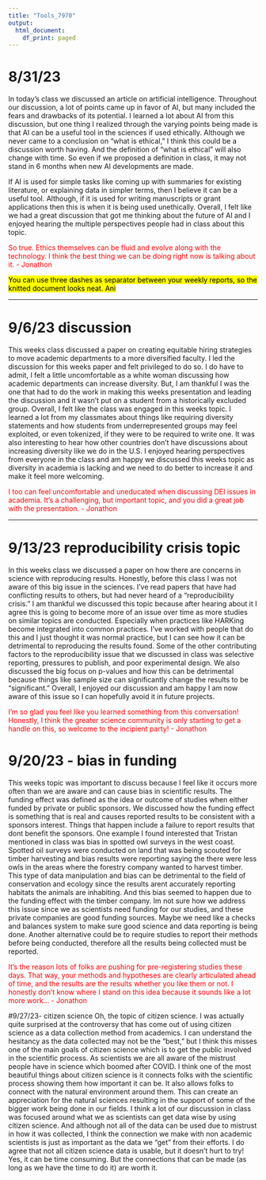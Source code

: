 ---
title: "Tools_7970"
output:
  html_document:
    df_print: paged
---


# 8/31/23

In today's class we discussed an article on artificial intelligence. Throughout our discussion, a lot of points came up in favor of AI, but many included the fears and drawbacks of its potential. I learned a lot about AI from this discussion, but one thing I realized through the varying points being made is that AI can be a useful tool in the sciences if used ethically. Although we never came to a conclusion on "what is ethical," I think this could be a discussion worth having. And the definition of "what is ethical" will also change with time. So even if we proposed a definition in class, it may not stand in 6 months when new AI developments are made. 

If AI is used for simple tasks like coming up with summaries for existing literature, or explaining data in simpler terms, then I believe it can be a useful tool. Although, if it is used for writing manuscripts or grant applications then this is when it is being used unethically. Overall, I felt like we had a great discussion that got me thinking about the future of AI and I enjoyed hearing the multiple perspectives people had in class about this topic. 

<span style="color:red">So true. Ethics themselves can be fluid and evolve along with the technology. I think the best thing we can be doing right now is talking about it. - Jonathon</span>

<mark> You can use three dashes as separator between your weekly reports, so the knitted document looks neat. Ani

---

# 9/6/23 discussion

This weeks class discussed a paper on creating equitable hiring strategies to move academic departments to a more diversified faculty. I led the discussion for this weeks paper and felt privileged to do so. I do have to admit, I felt a little uncomfortable as a white woman discussing how academic departments can increase diversity. But, I am thankful I was the one that had to do the work in making this weeks presentation and leading the discussion and it wasn't put on a student from a historically excluded group. Overall, I felt like the class was engaged in this weeks topic. I learned a lot from my classmates about things like requiring diversity statements and how students from underrepresented groups may feel exploited, or even tokenized, if they were to be required to write one. It was also interesting to hear how other countries don't have discussions about increasing diversity like we do in the U.S. I enjoyed hearing perspectives from everyone in the class and am happy we discussed this weeks topic as diversity in academia is lacking and we need to do better to increase it and make it feel more welcoming. 

<span style="color:red">I too can feel uncomfortable and uneducated when discussing DEI issues in academia. It's a challenging, but important topic, and you did a great job with the presentation. - Jonathon</span>

---

# 9/13/23 reproducibility crisis topic
In this weeks class we discussed a paper on how there are concerns in science with reproducing results. Honestly, before this class I was not aware of this big issue in the sciences. I've read papers that have had conflicting results to others, but had never heard of a "reproducibility crisis." I am thankful we discussed this topic because after hearing about it I agree this is going to become more of an issue over time as more studies on similar topics are conducted. Especially when practices like HARKing become integrated into common practices. I've worked with people that do this and I just thought it was normal practice, but I can see how it can be detrimental to reproducing the results found. Some of the other contributing factors to the reproducibility issue that we discussed in class was selective reporting, pressures to publish, and poor experimental design. We also discussed the big focus on p-values and how this can be detrimental because things like sample size can significantly change the results to be "significant." Overall, I enjoyed our discussion and am happy I am now aware of this issue so I can hopefully avoid it in future projects.

<span style="color:red">I'm so glad you feel like you learned something from this conversation! Honestly, I think the greater science community is only starting to get a handle on this, so welcome to the incipient party!  - Jonathon</span>



# 9/20/23 - bias in funding

This weeks topic was important to discuss because I feel like it occurs more often than we are aware and can cause bias in scientific results. The funding effect was defined as the idea or outcome of studies when either funded by private or public sponsors. We discussed how the funding effect is something that is real and causes reported results to be consistent with a sponsors interest. Things that happen include a failure to report results that dont benefit the sponsors. One example I found interested that Tristan mentioned in class was bias in spotted owl surveys in the west coast. Spotted oil surveys were conducted on land that was being scouted for timber harvesting and bias results were reporting saying the there were less owls in the areas where the forestry company wanted to harvest timber. This type of data manipulation and bias can be detrimental to the field of conservation and ecology since the results arent accurately reporting habitats the animals are inhabiting. And this bias seemed to happen due to the funding effect with the timber company. Im not sure how we address this issue since we as scientists need funding for our studies, and these private companies are good funding sources. Maybe we need like a checks and balances system to make sure good science and data reporting is being done. Another alternative could be to require studies to report their methods before being conducted, therefore all the results being collected must be reported. 

<span style="color:red">It's the reason lots of folks are pushing for pre-registering studies these days. That way, your methods and hypotheses are clearly articulated ahead of time, and the results are the results whether you like them or not. I honestly don't know where I stand on this idea because it sounds like a lot more work...  - Jonathon</span>


#9/27/23- citizen science
Oh, the topic of citizen science. I was actually quite surprised at the controversy that has come out of using citizen science as a data collection method from academics. I can understand the hesitancy as the data collected may not be the "best," but I think this misses one of the main goals of citizen science which is to get the public involved in the scientific process. As scientists we are all aware of the mistrust people have in science which boomed after COVID. I think one of the most beautiful things about citizen science is it connects folks with the scientific process showing them how important it can be. It also allows folks to connect with the natural environment around them. This can create an appreciation for the natural sciences resulting in the support of some of the bigger work being done in our fields. I think a lot of our discussion in class was focused around what we as scientists can get data wise by using citizen science. And although not all of the data can be used due to mistrust in how it was collected, I think the connection we make with non academic scientists is just as important as the data we "get" from their efforts. I do agree that not all citizen science data is usable, but it doesn't hurt to try! Yes, it can be time consuming. But the connections that can be made (as long as we have the time to do it) are worth it. 
